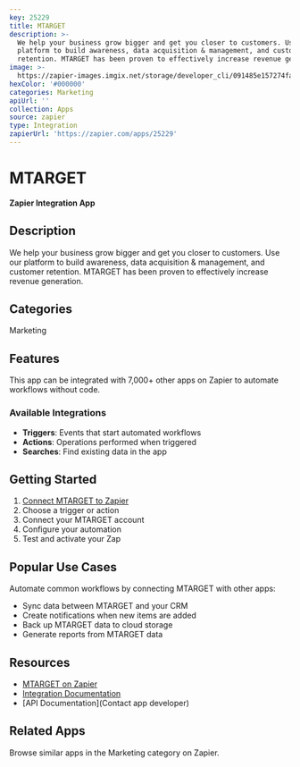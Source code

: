 ```yaml
---
key: 25229
title: MTARGET
description: >-
  We help your business grow bigger and get you closer to customers. Use our
  platform to build awareness, data acquisition & management, and customer
  retention. MTARGET has been proven to effectively increase revenue generation.
image: >-
  https://zapier-images.imgix.net/storage/developer_cli/091485e157274fa9c1f04c4ccd3b40a5_2.png?auto=format%2Ccompress&ixlib=python-3.0.0&q=50
hexColor: '#000000'
categories: Marketing
apiUrl: ''
collection: Apps
source: zapier
type: Integration
zapierUrl: 'https://zapier.com/apps/25229'
---
```

# MTARGET

**Zapier Integration App**

## Description

We help your business grow bigger and get you closer to customers. Use our platform to build awareness, data acquisition & management, and customer retention. MTARGET has been proven to effectively increase revenue generation.

## Categories

Marketing

## Features

This app can be integrated with 7,000+ other apps on Zapier to automate workflows without code.

### Available Integrations

- **Triggers**: Events that start automated workflows
- **Actions**: Operations performed when triggered
- **Searches**: Find existing data in the app

## Getting Started

1. [Connect MTARGET to Zapier](https://zapier.com/apps/25229)
2. Choose a trigger or action
3. Connect your MTARGET account
4. Configure your automation
5. Test and activate your Zap

## Popular Use Cases

Automate common workflows by connecting MTARGET with other apps:

- Sync data between MTARGET and your CRM
- Create notifications when new items are added
- Back up MTARGET data to cloud storage
- Generate reports from MTARGET data

## Resources

- [MTARGET on Zapier](https://zapier.com/apps/25229)
- [Integration Documentation](https://zapier.com/apps/25229/integrations)
- [API Documentation](Contact app developer)

## Related Apps

Browse similar apps in the Marketing category on Zapier.
